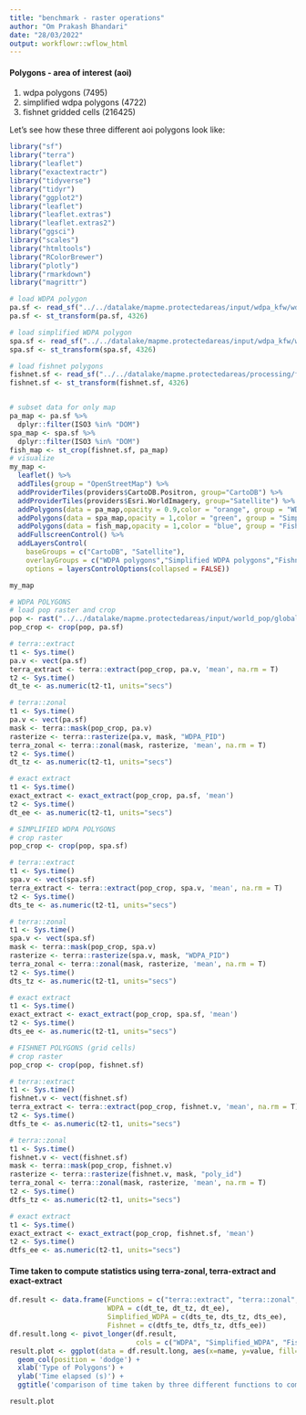 ```yaml
---
title: "benchmark - raster operations"
author: "Om Prakash Bhandari"
date: "28/03/2022"
output: workflowr::wflow_html
---
```


#### Polygons - area of interest (aoi)

1. wdpa polygons (7495)
2. simplified wdpa polygons (4722)
3. fishnet gridded cells (216425)

Let's see how these three different aoi polygons look like:

```r

library("sf")
library("terra")
library("leaflet")
library("exactextractr")
library("tidyverse")
library("tidyr")
library("ggplot2")
library("leaflet")
library("leaflet.extras")
library("leaflet.extras2")
library("ggsci")
library("scales")
library("htmltools")
library("RColorBrewer")
library("plotly")
library("rmarkdown")
library("magrittr")

# load WDPA polygon
pa.sf <- read_sf("../../datalake/mapme.protectedareas/input/wdpa_kfw/wdpa_kfw_spatial_latinamerica_2021-04-22_allPAs_valid.gpkg")
pa.sf <- st_transform(pa.sf, 4326)

# load simplified WDPA polygon
spa.sf <- read_sf("../../datalake/mapme.protectedareas/input/wdpa_kfw/wdpa_kfw_spatial_latinamerica_2021-04-22_allPAs_valid_simplified.gpkg")
spa.sf <- st_transform(spa.sf, 4326)

# load fishnet polygons
fishnet.sf <- read_sf("../../datalake/mapme.protectedareas/processing/fishnet/honeycomb_5_sqkm_kfw.gpkg")
fishnet.sf <- st_transform(fishnet.sf, 4326)


# subset data for only map
pa_map <- pa.sf %>%
  dplyr::filter(ISO3 %in% "DOM")
spa_map <- spa.sf %>%
  dplyr::filter(ISO3 %in% "DOM")
fish_map <- st_crop(fishnet.sf, pa_map)
# visualize
my_map <-
  leaflet() %>%
  addTiles(group = "OpenStreetMap") %>%
  addProviderTiles(providers$CartoDB.Positron, group="CartoDB") %>%
  addProviderTiles(providers$Esri.WorldImagery, group="Satellite") %>%
  addPolygons(data = pa_map,opacity = 0.9,color = "orange", group = "WDPA polygons",label = ~htmlEscape(WDPAID),weight = 1)%>%
  addPolygons(data = spa_map,opacity = 1,color = "green", group = "Simplified WDPA polygons",label = ~htmlEscape(WDPAID),weight = 1)%>%
  addPolygons(data = fish_map,opacity = 1,color = "blue", group = "Fishnets",label = ~htmlEscape(poly_id),weight = 1)%>%
  addFullscreenControl() %>%
  addLayersControl(
    baseGroups = c("CartoDB", "Satellite"),
    overlayGroups = c("WDPA polygons","Simplified WDPA polygons","Fishnets"),
    options = layersControlOptions(collapsed = FALSE))

```

```r

my_map
```


```r

# WDPA POLYGONS
# load pop raster and crop
pop <- rast("../../datalake/mapme.protectedareas/input/world_pop/global_mosaic2020.tif")
pop_crop <- crop(pop, pa.sf)

# terra::extract
t1 <- Sys.time()
pa.v <- vect(pa.sf)
terra_extract <- terra::extract(pop_crop, pa.v, 'mean', na.rm = T)
t2 <- Sys.time()
dt_te <- as.numeric(t2-t1, units="secs")

# terra::zonal
t1 <- Sys.time()
pa.v <- vect(pa.sf)
mask <- terra::mask(pop_crop, pa.v)
rasterize <- terra::rasterize(pa.v, mask, "WDPA_PID")
terra_zonal <- terra::zonal(mask, rasterize, 'mean', na.rm = T)
t2 <- Sys.time()
dt_tz <- as.numeric(t2-t1, units="secs")

# exact extract
t1 <- Sys.time()
exact_extract <- exact_extract(pop_crop, pa.sf, 'mean')
t2 <- Sys.time()
dt_ee <- as.numeric(t2-t1, units="secs")
```


```r

# SIMPLIFIED WDPA POLYGONS
# crop raster
pop_crop <- crop(pop, spa.sf)

# terra::extract
t1 <- Sys.time()
spa.v <- vect(spa.sf)
terra_extract <- terra::extract(pop_crop, spa.v, 'mean', na.rm = T)
t2 <- Sys.time()
dts_te <- as.numeric(t2-t1, units="secs")

# terra::zonal
t1 <- Sys.time()
spa.v <- vect(spa.sf)
mask <- terra::mask(pop_crop, spa.v)
rasterize <- terra::rasterize(spa.v, mask, "WDPA_PID")
terra_zonal <- terra::zonal(mask, rasterize, 'mean', na.rm = T)
t2 <- Sys.time()
dts_tz <- as.numeric(t2-t1, units="secs")

# exact extract
t1 <- Sys.time()
exact_extract <- exact_extract(pop_crop, spa.sf, 'mean')
t2 <- Sys.time()
dts_ee <- as.numeric(t2-t1, units="secs")
```


```r

# FISHNET POLYGONS (grid cells)
# crop raster
pop_crop <- crop(pop, fishnet.sf)

# terra::extract
t1 <- Sys.time()
fishnet.v <- vect(fishnet.sf)
terra_extract <- terra::extract(pop_crop, fishnet.v, 'mean', na.rm = T)
t2 <- Sys.time()
dtfs_te <- as.numeric(t2-t1, units="secs")

# terra::zonal
t1 <- Sys.time()
fishnet.v <- vect(fishnet.sf)
mask <- terra::mask(pop_crop, fishnet.v)
rasterize <- terra::rasterize(fishnet.v, mask, "poly_id")
terra_zonal <- terra::zonal(mask, rasterize, 'mean', na.rm = T)
t2 <- Sys.time()
dtfs_tz <- as.numeric(t2-t1, units="secs")

# exact extract
t1 <- Sys.time()
exact_extract <- exact_extract(pop_crop, fishnet.sf, 'mean')
t2 <- Sys.time()
dtfs_ee <- as.numeric(t2-t1, units="secs")
```

#### Time taken to compute statistics using terra-zonal, terra-extract and exact-extract

```r

df.result <- data.frame(Functions = c("terra::extract", "terra::zonal", "exact_extract"),
                        WDPA = c(dt_te, dt_tz, dt_ee),
                        Simplified_WDPA = c(dts_te, dts_tz, dts_ee),
                        Fishnet = c(dtfs_te, dtfs_tz, dtfs_ee))
df.result.long <- pivot_longer(df.result,
                               cols = c("WDPA", "Simplified_WDPA", "Fishnet"))
result.plot <- ggplot(data = df.result.long, aes(x=name, y=value, fill=Functions)) + 
  geom_col(position = 'dodge') +
  xlab('Type of Polygons') +
  ylab('Time elapsed (s)') +
  ggtitle('comparison of time taken by three different functions to compute raster statistics')
```

```r

result.plot
```
